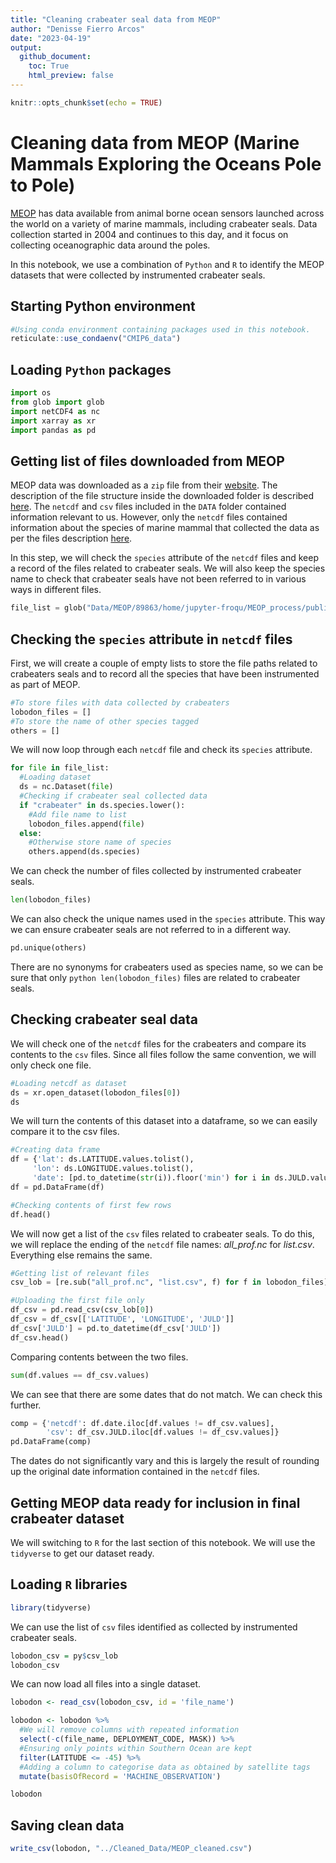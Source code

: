 ```yaml
---
title: "Cleaning crabeater seal data from MEOP"
author: "Denisse Fierro Arcos"
date: "2023-04-19"
output:
  github_document:
    toc: True
    html_preview: false
---
```


```r
knitr::opts_chunk$set(echo = TRUE)
```

# Cleaning data from MEOP (Marine Mammals Exploring the Oceans Pole to Pole)
[MEOP](https://www.meop.net/) has data available from animal borne ocean sensors launched across the world on a variety of marine mammals, including crabeater seals. Data collection started in 2004 and continues to this day, and it focus on collecting oceanographic data around the poles.

In this notebook, we use a combination of `Python` and `R` to identify the MEOP datasets that were collected by instrumented crabeater seals.

## Starting Python environment
```r
#Using conda environment containing packages used in this notebook.
reticulate::use_condaenv("CMIP6_data")
```

## Loading `Python` packages
```python
import os
from glob import glob
import netCDF4 as nc
import xarray as xr
import pandas as pd
```

## Getting list of files downloaded from MEOP
MEOP data was downloaded as a `zip` file from their [website](https://www.meop.net/database/download-the-data.html). The description of the file structure inside the downloaded folder is described [here](https://www.meop.net/download-the-data.html). The `netcdf` and `csv` files included in the `DATA` folder contained information relevant to us. However, only the `netcdf` files contained information about the species of marine mammal that collected the data as per the files description [here](https://www.meop.net/database/format/).

In this step, we will check the `species` attribute of the `netcdf` files and keep a record of the files related to crabeater seals. We will also keep the species name to check that crabeater seals have not been referred to in various ways in different files.

```python
file_list = glob("Data/MEOP/89863/home/jupyter-froqu/MEOP_process/public/MEOP-CTD_2021-11-26/*/DATA/*.nc")
```

## Checking the `species` attribute in `netcdf` files
First, we will create a couple of empty lists to store the file paths related to crabeaters seals and to record all the species that have been instrumented as part of MEOP.

```python
#To store files with data collected by crabeaters
lobodon_files = []
#To store the name of other species tagged
others = []
```

We will now loop through each `netcdf` file and check its `species` attribute.
```python
for file in file_list:
  #Loading dataset
  ds = nc.Dataset(file)
  #Checking if crabeater seal collected data
  if "crabeater" in ds.species.lower():
    #Add file name to list
    lobodon_files.append(file)
  else:
    #Otherwise store name of species
    others.append(ds.species)
```

We can check the number of files collected by instrumented crabeater seals.
```python
len(lobodon_files)
```

We can also check the unique names used in the `species` attribute. This way we can ensure crabeater seals are not referred to in a different way.
```python
pd.unique(others)
```
There are no synonyms for crabeaters used as species name, so we can be sure that only `python len(lobodon_files)` files are related to crabeater seals.

## Checking crabeater seal data
We will check one of the `netcdf` files for the crabeaters and compare its contents to the `csv` files. Since all files follow the same convention, we will only check one file.

```python
#Loading netcdf as dataset
ds = xr.open_dataset(lobodon_files[0])
ds
```
We will turn the contents of this dataset into a dataframe, so we can easily compare it to the csv files.
```python
#Creating data frame
df = {'lat': ds.LATITUDE.values.tolist(),
     'lon': ds.LONGITUDE.values.tolist(),
     'date': [pd.to_datetime(str(i)).floor('min') for i in ds.JULD.values]}
df = pd.DataFrame(df)

#Checking contents of first few rows
df.head()
```
We will now get a list of the `csv` files related to crabeater seals. To do this, we will replace the ending of the `netcdf` file names: *all_prof.nc* for *list.csv*. Everything else remains the same.

```python
#Getting list of relevant files
csv_lob = [re.sub("all_prof.nc", "list.csv", f) for f in lobodon_files]

#Uploading the first file only
df_csv = pd.read_csv(csv_lob[0])
df_csv = df_csv[['LATITUDE', 'LONGITUDE', 'JULD']]
df_csv['JULD'] = pd.to_datetime(df_csv['JULD'])
df_csv.head()
```
Comparing contents between the two files.
```python
sum(df.values == df_csv.values)
```
We can see that there are some dates that do not match. We can check this further.
```python
comp = {'netcdf': df.date.iloc[df.values != df_csv.values],
        'csv': df_csv.JULD.iloc[df.values != df_csv.values]}
pd.DataFrame(comp)
```
The dates do not significantly vary and this is largely the result of rounding up the original date information contained in the `netcdf` files.


## Getting MEOP data ready for inclusion in final crabeater dataset
We will switching to `R` for the last section of this notebook. We will use the `tidyverse` to get our dataset ready.

## Loading `R` libraries
```r
library(tidyverse)
```

We can use the list of `csv` files identified as collected by instrumented crabeater seals.
```r
lobodon_csv = py$csv_lob
lobodon_csv
```
We can now load all files into a single dataset.
```r
lobodon <- read_csv(lobodon_csv, id = 'file_name')

lobodon <- lobodon %>% 
  #We will remove columns with repeated information
  select(-c(file_name, DEPLOYMENT_CODE, MASK)) %>%
  #Ensuring only points within Southern Ocean are kept
  filter(LATITUDE <= -45) %>% 
  #Adding a column to categorise data as obtained by satellite tags
  mutate(basisOfRecord = 'MACHINE_OBSERVATION')

lobodon
```

## Saving clean data
```r
write_csv(lobodon, "../Cleaned_Data/MEOP_cleaned.csv")
```


